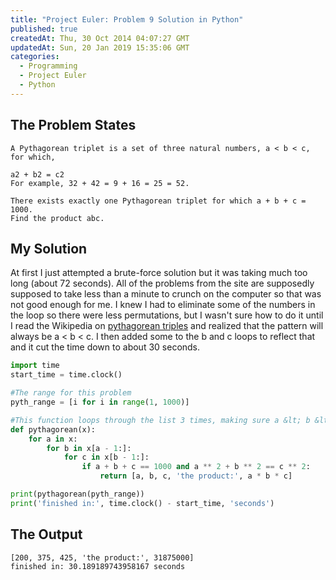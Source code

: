 ```yaml
---
title: "Project Euler: Problem 9 Solution in Python"
published: true
createdAt: Thu, 30 Oct 2014 04:07:27 GMT
updatedAt: Sun, 20 Jan 2019 15:35:06 GMT
categories:
  - Programming
  - Project Euler
  - Python
---
```


## The Problem States

```text
A Pythagorean triplet is a set of three natural numbers, a < b < c, for which,

a2 + b2 = c2
For example, 32 + 42 = 9 + 16 = 25 = 52.

There exists exactly one Pythagorean triplet for which a + b + c = 1000.
Find the product abc.
```

## My Solution

At first I just attempted a brute-force solution but it was taking much too long (about 72 seconds). All of the
problems from the site are supposedly supposed to take less than a minute to crunch on the computer so that was not
good enough for me. I knew I had to eliminate some of the numbers in the loop so there were less permutations, but I
wasn't sure how to do it until I read the Wikipedia on [pythagorean
triples](http://en.wikipedia.org/wiki/Pythagorean_triple) and realized that the pattern will always be a &lt; b &lt; c.
I then added some to the b and c loops to reflect that and it cut the time down to about 30 seconds.

```python
import time
start_time = time.clock()

#The range for this problem
pyth_range = [i for i in range(1, 1000)]

#This function loops through the list 3 times, making sure a &lt; b &lt; c
def pythagorean(x):
    for a in x:
        for b in x[a - 1:]:
            for c in x[b - 1:]:
                if a + b + c == 1000 and a ** 2 + b ** 2 == c ** 2:
                    return [a, b, c, 'the product:', a * b * c]

print(pythagorean(pyth_range))
print('finished in:', time.clock() - start_time, 'seconds')
```

## The Output

```text
[200, 375, 425, 'the product:', 31875000]
finished in: 30.189189743958167 seconds
```
